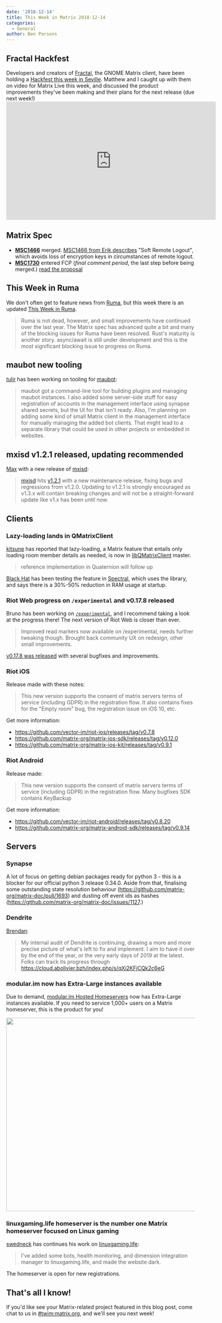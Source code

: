 ```yaml
---
date: '2018-12-14'
title: This Week in Matrix 2018-12-14
categories:
  - General
author: Ben Parsons
---
```


<h2 id="fractalhackfest">Fractal Hackfest</h2>
Developers and creators of <a href="https://wiki.gnome.org/Apps/Fractal">Fractal</a>, the GNOME Matrix client, have been holding a <a href="https://wiki.gnome.org/Hackfests/FractalDecember2018">Hackfest this week in Seville</a>. Matthew and I caught up with them on video for Matrix Live this week, and discussed the product improvements they've been making and their plans for the next release (due next week!)

<div class="video-container"><iframe src="https://www.youtube.com/embed/SgyLHi8zZXQ" width="560" height="315" frameborder="0" allowfullscreen="allowfullscreen"></iframe></div>
<h2 id="matrixspec">Matrix Spec</h2>
<ul>
 	<li><strong><a href="https://github.com/matrix-org/matrix-doc/issues/1466">MSC1466</a></strong> merged. <a href="https://github.com/matrix-org/matrix-doc/blob/erikj/soft_logout/proposals/1466-soft-logout.md">MSC1466 from Erik describes</a> "Soft Remote Logout", which avoids loss of encryption keys in circumstances of remote logout.</li>
 	<li><strong><a href="https://github.com/matrix-org/matrix-doc/pull/1730">MSC1730</a></strong> entered FCP (<em>final comment period</em>, the last step before being merged.) <a href="https://github.com/matrix-org/matrix-doc/blob/rav/proposal/cs_api_in_login/proposals/1730-cs-api-in-login-response.md">read the proposal</a></li>
</ul>
<h2 id="thisweekinruma">This Week in Ruma</h2>
We don't often get to feature news from <a href="https://github.com/ruma/ruma">Ruma</a>, but this week there is an updated <a href="https://www.ruma.io/news/this-week-in-ruma-2018-12-09/">This Week in Ruma</a>.
<blockquote>Ruma is not dead, however, and small improvements have continued over the last year. The Matrix spec has advanced quite a bit and many of the blocking issues for Ruma have been resolved. Rust's maturity is another story. async/await is still under development and this is the most significant blocking issue to progress on Ruma.</blockquote>
<h2 id="maubotnewtooling">maubot new tooling</h2>
<a href="https://matrix.to/#/@tulir:maunium.net">tulir</a> has been working on tooling for <a href="https://github.com/maubot/maubot">maubot</a>:
<blockquote>maubot got a command-line tool for building plugins and managing maubot instances. I also added some server-side stuff for easy registration of accounts in the management interface using synapse shared secrets, but the UI for that isn't ready.
Also, I'm planning on adding some kind of small Matrix client in the management interface for manually managing the added bot clients. That might lead to a separate library that could be used in other projects or embedded in websites.</blockquote>
<h2 id="mxisdv121releasedupdatingrecommended">mxisd v1.2.1 released, updating recommended</h2>
<a href="https://matrix.to/#/@max:kamax.io">Max</a> with a new release of <a href="https://github.com/kamax-matrix/mxisd">mxisd</a>:
<blockquote><a href="https://github.com/kamax-matrix/mxisd">mxisd</a> hits <a href="https://github.com/kamax-matrix/mxisd/releases/tag/v1.2.1">v1.2.1</a> with a new maintenance release, fixing bugs and regressions from v1.2.0. Updating to v1.2.1 is strongly encouraged as v1.3.x will contain breaking changes and will not be a straight-forward update like v1.x has been until now.</blockquote>
<h2 id="clients">Clients</h2>
<h3 id="lazyloadinglandsinqmatrixclient">Lazy-loading lands in QMatrixClient</h3>
<a href="https://matrix.to/#/@kitsune:matrix.org">kitsune</a> has reported that lazy-loading, a Matrix feature that entails only loading room member details as needed, is now in <a href="https://github.com/QMatrixClient/libqmatrixclient">libQMatrixClient</a> master.
<blockquote>reference implementation in Quaternion will follow up</blockquote>
<a href="https://matrix.to/#/@bhat:encom.eu.org">Black Hat</a> has been testing the feature in <a href="https://gitlab.com/b0/spectral">Spectral</a>, which uses the library, and says there is a 30%-50% reduction in RAM usage at startup.
<h3 id="riotwebprogressonexperimentalandv0178released">Riot Web progress on <code>/experimental</code> and v0.17.8 released</h3>
Bruno has been working on <a href="https://riot.im/experimental"><code>/experimental</code></a>, and I recommend taking a look at the progress there! The next version of Riot Web is closer than ever.
<blockquote>Improved read markers now available on /experimental, needs further tweaking though. Brought back community UX on redesign, other small improvements.</blockquote>
<a href="https://github.com/vector-im/riot-web/releases">v0.17.8 was released</a> with several bugfixes and improvements.
<h3 id="riotios">Riot iOS</h3>
Release made with these notes:
<blockquote>This new version supports the consent of matrix servers terms of service (including GDPR) in the registration flow.
It also contains fixes for the "Empty room" bug, the registration issue on iOS 10, etc.</blockquote>
Get more information:
<ul>
 	<li><a href="https://github.com/vector-im/riot-ios/releases/tag/v0.7.8">https://github.com/vector-im/riot-ios/releases/tag/v0.7.8</a></li>
 	<li><a href="https://github.com/matrix-org/matrix-ios-sdk/releases/tag/v0.12.0">https://github.com/matrix-org/matrix-ios-sdk/releases/tag/v0.12.0</a></li>
 	<li><a href="https://github.com/matrix-org/matrix-ios-kit/releases/tag/v0.9.1">https://github.com/matrix-org/matrix-ios-kit/releases/tag/v0.9.1</a></li>
</ul>
<h3 id="riotandroid">Riot Android</h3>
Release made:
<blockquote>This new version supports the consent of matrix servers terms of service (including GDPR) in the registration flow.
Many bugfixes
SDK contains KeyBackup</blockquote>
Get more information:
<ul>
 	<li><a href="https://github.com/vector-im/riot-android/releases/tag/v0.8.20">https://github.com/vector-im/riot-android/releases/tag/v0.8.20</a></li>
 	<li><a href="https://github.com/matrix-org/matrix-android-sdk/releases/tag/v0.9.14">https://github.com/matrix-org/matrix-android-sdk/releases/tag/v0.9.14</a></li>
</ul>
<h2 id="servers">Servers</h2>
<h3 id="synapse">Synapse</h3>
A lot of focus on getting debian packages ready for python 3 - this is a blocker for our official python 3 release 0.34.0. Aside from that, finalising some outstanding state resolution behaviour (<a href="https://github.com/matrix-org/matrix-doc/pull/1693">https://github.com/matrix-org/matrix-doc/pull/1693</a>) and dusting off event ids as hashes (<a href="https://github.com/matrix-org/matrix-doc/issues/1127">https://github.com/matrix-org/matrix-doc/issues/1127</a>.)
<h3 id="dendrite">Dendrite</h3>
<a href="https://matrix.to/#/@brendan:abolivier.bzh">Brendan</a>:
<blockquote>My internal audit of Dendrite is continuing, drawing a more and more precise picture of what's left to fix and implement. I aim to have it over by the end of the year, or the very early days of 2019 at the latest. Folks can track its progress through <a href="https://cloud.abolivier.bzh/index.php/s/qXi2KFjCQk2c6eG">https://cloud.abolivier.bzh/index.php/s/qXi2KFjCQk2c6eG</a></blockquote>
<h3 id="modularimnowhasextralargeinstancesavailable">modular.im now has <strong>Extra-Large</strong> instances available</h3>
Due to demand, <a href="https://www.modular.im/">modular.im Hosted Homeservers</a> now has Extra-Large instances available. If you need to service 1,000+ users on a Matrix homeserver, this is the product for you!

<a href="https://matrix.org/blog/wp-content/uploads/2018/12/modular-extra-large.png"><img class="alignnone size-full wp-image-3808" src="https://matrix.org/blog/wp-content/uploads/2018/12/modular-extra-large.png" alt="" width="833" height="515" /></a>
<h3 id="linuxgaminglifehomeserveristhenumberonematrixhomeserverfocusedonlinuxgaming">linuxgaming.life homeserver is the number one Matrix homeserver focused on Linux gaming</h3>
<a href="https://matrix.to/#/@swedneck:swedneck.xyz">swedneck</a> has continues his work on <a href="https://linuxgaming.life">linuxgaming.life</a>:
<blockquote>I've added some bots, health monitoring, and dimension integration manager to linuxgaming.life, and made the website dark.</blockquote>
The homeserver is open for new registrations.
<h2 id="thatsalliknow">That's all I know!</h2>
If you'd like see your Matrix-related project featured in this blog post, come chat to us in <a href="https://matrix.to/#/#TWIM:matrix.org">#twim:matrix.org</a>, and we'll see you next week!